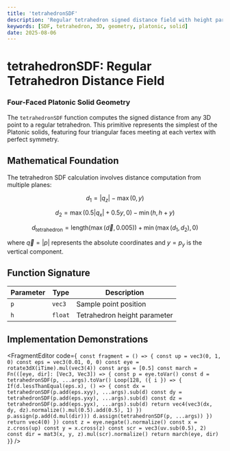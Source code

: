 ```yaml
---
title: 'tetrahedronSDF'
description: 'Regular tetrahedron signed distance field with height parameter'
keywords: [SDF, tetrahedron, 3D, geometry, platonic, solid]
date: 2025-08-06
---
```



# tetrahedronSDF: Regular Tetrahedron Distance Field

### Four-Faced Platonic Solid Geometry

The `tetrahedronSDF` function computes the signed distance from any 3D point to a regular tetrahedron. This primitive represents the simplest of the Platonic solids, featuring four triangular faces meeting at each vertex with perfect symmetry.

## Mathematical Foundation

The tetrahedron SDF calculation involves distance computation from multiple planes:

$$
d_1 = |q_z| - \max(0, y)
$$

$$
d_2 = \max(0.5|q_x| + 0.5y, 0) - \min(h, h + y)
$$

$$
d_{\text{tetrahedron}} = \text{length}(\max(\vec{d}, 0.005)) + \min(\max(d_1, d_2), 0)
$$

where $\vec{q} = |p|$ represents the absolute coordinates and $y = p_y$ is the vertical component.

## Function Signature

| Parameter | Type    | Description                  |
| --------- | ------- | ---------------------------- |
| `p`       | `vec3`  | Sample point position        |
| `h`       | `float` | Tetrahedron height parameter |

## Implementation Demonstrations

<FragmentEditor
        code={`
const fragment = () => {
        const up = vec3(0, 1, 0)
        const eps = vec3(0.01, 0, 0)
        const eye = rotate3dX(iTime).mul(vec3(4))
        const args = [0.5]
        const march = Fn(([eye, dir]: [Vec3, Vec3]) => {
                const p = eye.toVar()
                const d = tetrahedronSDF(p, ...args).toVar()
                Loop(128, ({ i }) => {
                        If(d.lessThanEqual(eps.x), () => {
                                const dx = tetrahedronSDF(p.add(eps.xyy), ...args).sub(d)
                                const dy = tetrahedronSDF(p.add(eps.yxy), ...args).sub(d)
                                const dz = tetrahedronSDF(p.add(eps.yyx), ...args).sub(d)
                                return vec4(vec3(dx, dy, dz).normalize().mul(0.5).add(0.5), 1)
                        })
                        p.assign(p.add(d.mul(dir)))
                        d.assign(tetrahedronSDF(p, ...args))
                })
                return vec4(0)
        })
        const z = eye.negate().normalize()
        const x = z.cross(up)
        const y = x.cross(z)
        const scr = vec3(uv.sub(0.5), 2)
        const dir = mat3(x, y, z).mul(scr).normalize()
        return march(eye, dir)
}`}
/>
